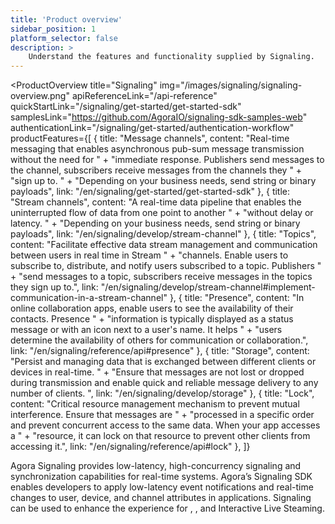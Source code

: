 ```yaml
---
title: 'Product overview'
sidebar_position: 1
platform_selector: false
description: >
    Understand the features and functionality supplied by Signaling.
---
```



<ProductOverview
  title="Signaling"
  img="/images/signaling/signaling-overview.png"
  apiReferenceLink="/api-reference"
  quickStartLink="/signaling/get-started/get-started-sdk"
  samplesLink="https://github.com/AgoraIO/signaling-sdk-samples-web"
  authenticationLink="/signaling/get-started/authentication-workflow"
  productFeatures={[
    {
      title: "Message channels",
      content: "Real-time messaging that enables asynchronous pub-sum message transmission without the need for " +
        "immediate response. Publishers send messages to the channel, subscribers receive messages from the channels they " +
        "sign up to. " +
        "Depending on your business needs, send string or binary payloads",
      link: "/en/signaling/get-started/get-started-sdk"
    },
    {
      title: "Stream channels",
      content: "A real-time data pipeline that enables the uninterrupted flow of data from one point to another " +
        "without delay or latency. " +
        "Depending on your business needs, send string or binary payloads",
      link: "/en/signaling/develop/stream-channel"
    },
    {
      title: "Topics",
      content: "Facilitate effective data stream management and communication between users in real time in Stream " +
        "channels. Enable users to subscribe to, distribute, and notify users subscribed to a topic. Publishers " +
        "send messages to a topic, subscribers receive messages in the topics they sign up to.",
      link: "/en/signaling/develop/stream-channel#implement-communication-in-a-stream-channel"
    },
    {
      title: "Presence",
      content: "In online collaboration apps, enable users to see the availability of their contacts. Presence " +
        "information is typically displayed as a status message or with an icon next to a user's name. It helps " +
        "users determine the availability of others for communication or collaboration.",
      link: "/en/signaling/reference/api#presence"
    },
    {
      title: "Storage",
      content: "Persist and managing data that is exchanged between different clients or devices in real-time. " +
        "Ensure that messages are not lost or dropped during transmission and enable quick and reliable message delivery to any number of clients. ",
      link: "/en/signaling/develop/storage"
    },
    {
      title: "Lock",
      content: "Critical resource management mechanism to prevent mutual interference. Ensure that messages are " +
        "processed in a specific order and prevent concurrent access to the same data. When your app accesses a " +
        "resource, it can lock on that resource to prevent other clients from accessing it.",
      link: "/en/signaling/reference/api#lock"
    },
  ]}

>

Agora Signaling provides low-latency, high-concurrency signaling and synchronization capabilities for real-time systems. Agora’s Signaling SDK enables developers to apply low-latency event notifications and real-time changes to user, device, and channel attributes in applications. Signaling can be used to enhance the experience for <Vg k="AUDIO" />, <Vg k="VIDEO" />, and Interactive Live Steaming.



</ProductOverview>
